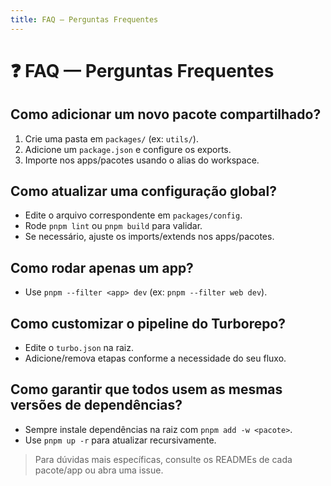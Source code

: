 ```yaml
---
title: FAQ — Perguntas Frequentes
---
```


# ❓ FAQ — Perguntas Frequentes

## Como adicionar um novo pacote compartilhado?

1. Crie uma pasta em `packages/` (ex: `utils/`).
2. Adicione um `package.json` e configure os exports.
3. Importe nos apps/pacotes usando o alias do workspace.

## Como atualizar uma configuração global?

- Edite o arquivo correspondente em `packages/config`.
- Rode `pnpm lint` ou `pnpm build` para validar.
- Se necessário, ajuste os imports/extends nos apps/pacotes.

## Como rodar apenas um app?

- Use `pnpm --filter <app> dev` (ex: `pnpm --filter web dev`).

## Como customizar o pipeline do Turborepo?

- Edite o `turbo.json` na raiz.
- Adicione/remova etapas conforme a necessidade do seu fluxo.

## Como garantir que todos usem as mesmas versões de dependências?

- Sempre instale dependências na raiz com `pnpm add -w <pacote>`.
- Use `pnpm up -r` para atualizar recursivamente.

> Para dúvidas mais específicas, consulte os READMEs de cada pacote/app ou abra uma issue.
